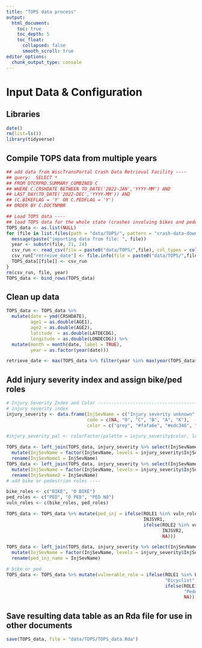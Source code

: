 ```yaml
---
title: "TOPS data process"
output:
  html_document:
    toc: true
    toc_depth: 5
    toc_float:
      collapsed: false
      smooth_scroll: true
editor_options:
  chunk_output_type: console
---
```



# Input Data & Configuration

## Libraries
```r
date()
rm(list=ls())
library(tidyverse)
```

## Compile TOPS data from multiple years
```r
## add data from WiscTransPortal Crash Data Retrieval Facility ----
## query:  SELECT * 
## FROM DTCRPRD.SUMMARY_COMBINED C 
## WHERE C.CRSHDATE BETWEEN TO_DATE('2022-JAN','YYYY-MM') AND 
## LAST_DAY(TO_DATE('2022-DEC','YYYY-MM')) AND 
## (C.BIKEFLAG = 'Y' OR C.PEDFLAG = 'Y') 
## ORDER BY C.DOCTNMBR

## Load TOPS data ----
## load TOPS data for the whole state (crashes involving bikes and pedestrians),
TOPS_data <- as.list(NULL)
for (file in list.files(path = "data/TOPS/", pattern = "crash-data-download")) {
  message(paste("importing data from file: ", file))
  year <- substr(file, 21, 24)
  csv_run <- read_csv(file = paste0("data/TOPS/",file), col_types = cols(.default = "c"))
  csv_run["retreive_date"] <- file.info(file = paste0("data/TOPS/",file))$mtime
  TOPS_data[[file]] <- csv_run
}
rm(csv_run, file, year)
TOPS_data <- bind_rows(TOPS_data)
```

## Clean up data
```r
TOPS_data <- TOPS_data %>% 
  mutate(date = ymd(CRSHDATE), 
         age1 = as.double(AGE1),
         age2 = as.double(AGE2),
         latitude  = as.double(LATDECDG),
         longitude = as.double(LONDECDG)) %>% 
  mutate(month = month(date, label = TRUE),
         year = as.factor(year(date)))

retrieve_date <- max(TOPS_data %>% filter(year %in% max(year(TOPS_data$date), na.rm = TRUE)) %>% pull(retreive_date))
```

## Add injury severity index and assign bike/ped roles
```r
# Injury Severity Index and Color -------------------------------------------
# injury severity index
injury_severity <- data.frame(InjSevName = c("Injury severity unknown", "No apparent injury", "Possible Injury", "Suspected Minor Injury","Suspected Serious Injury","Fatality"), 
                              code = c(NA, "O", "C", "B", "A", "K"),
                              color = c("grey", "#fafa6e", "#edc346", "#d88d2d", "#bd5721", "#9b1c1c"))

#injury_severity_pal <- colorFactor(palette = injury_severity$color, levels = injury_severity$InjSevName)

TOPS_data <- left_join(TOPS_data, injury_severity %>% select(InjSevName, code), join_by(INJSVR1 == code)) %>% 
  mutate(InjSevName = factor(InjSevName, levels = injury_severity$InjSevName)) %>%
  rename(InjSevName1 = InjSevName)
TOPS_data <- left_join(TOPS_data, injury_severity %>% select(InjSevName, code), join_by(INJSVR2 == code)) %>% 
  mutate(InjSevName = factor(InjSevName, levels = injury_severity$InjSevName)) %>%
  rename(InjSevName2 = InjSevName)
# add bike or pedestrian roles ----

bike_roles <- c("BIKE", "O BIKE")
ped_roles <- c("PED", "O PED", "PED NO")
vuln_roles <- c(bike_roles, ped_roles)

TOPS_data <- TOPS_data %>% mutate(ped_inj = ifelse(ROLE1 %in% vuln_roles, 
                                                   INJSVR1, 
                                                   ifelse(ROLE2 %in% vuln_roles, 
                                                          INJSVR2,
                                                          NA)))

TOPS_data <- left_join(TOPS_data, injury_severity %>% select(InjSevName, code), join_by(ped_inj == code)) %>% 
  mutate(InjSevName = factor(InjSevName, levels = injury_severity$InjSevName)) %>%
  rename(ped_inj_name = InjSevName)

# bike or ped
TOPS_data <- TOPS_data %>% mutate(vulnerable_role = ifelse(ROLE1 %in% bike_roles | ROLE2 %in% bike_roles, 
                                                           "Bicyclist", 
                                                           ifelse(ROLE1 %in% ped_roles | ROLE2 %in% ped_roles, 
                                                                  "Pedestrian",
                                                                  NA)))
```

## Save resulting data table as an Rda file for use in other documents
```r
save(TOPS_data, file = "data/TOPS/TOPS_data.Rda")
```
